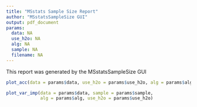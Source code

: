 ```yaml
---
title: "MSstats Sample Size Report"
author: "MSstatsSampleSize GUI"
output: pdf_document
params:
  data: NA
  use_h2o: NA
  alg: NA
  sample: NA
  filename: NA
---
```


This report was generated by the MSstatsSampleSize GUI


```r
plot_acc(data = params$data, use_h2o = params$use_h2o, alg = params$alg)
```


```r
plot_var_imp(data = params$data, sample = params$sample,
             alg = params$alg, use_h2o = params$use_h2o)
```